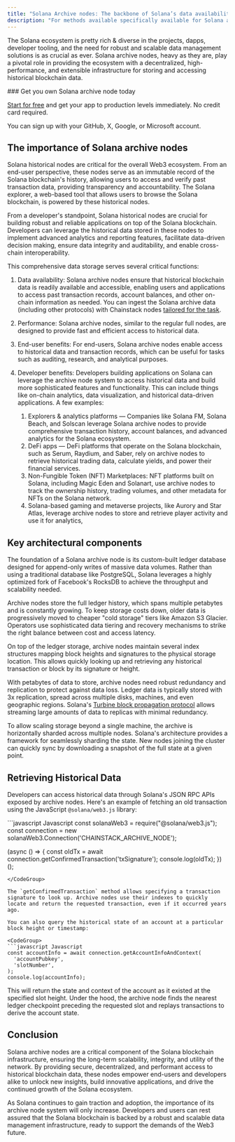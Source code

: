 ```yaml
---
title: "Solana Archive nodes: The backbone of Solana’s data availability and developer tooling"
description: "For methods available specifically available for Solana archive nodes, see [Solana archive methods availability](/docs/limits#solana-archive-methods-availability) ."
---
```


The Solana ecosystem is pretty rich & diverse in the projects, dapps, developer tooling, and the need for robust and scalable data management solutions is as crucial as ever. Solana archive nodes, heavy as they are, play a pivotal role in providing the ecosystem with a decentralized, high-performance, and extensible infrastructure for storing and accessing historical blockchain data.

<Check>
  ### Get you own Solana archive node today

  [Start for free](https://console.chainstack.com/) and get your app to production levels immediately. No credit card required.

  You can sign up with your GitHub, X, Google, or Microsoft account.
</Check>

## The importance of Solana archive nodes

Solana historical nodes are critical for the overall Web3 ecosystem. From an end-user perspective, these nodes serve as an immutable record of the Solana blockchain's history, allowing users to access and verify past transaction data, providing transparency and accountability. The Solana explorer, a web-based tool that allows users to browse the Solana blockchain, is powered by these historical nodes.

From a developer's standpoint, Solana historical nodes are crucial for building robust and reliable applications on top of the Solana blockchain. Developers can leverage the historical data stored in these nodes to implement advanced analytics and reporting features, facilitate data-driven decision making, ensure data integrity and auditability, and enable cross-chain interoperability.

This comprehensive data storage serves several critical functions:

1. Data availability: Solana archive nodes ensure that historical blockchain data is readily available and accessible, enabling users and applications to access past transaction records, account balances, and other on-chain information as needed. You can ingest the Solana archive data (including other protocols) with Chainstack nodes [tailored for the task](https://chainstack.com/raw-web3-data-for-your-warehouse/).

2. Performance: Solana archive nodes, similar to the regular full nodes, are designed to provide fast and efficient access to historical data.

3. End-user benefits: For end-users, Solana archive nodes enable access to historical data and transaction records, which can be useful for tasks such as auditing, research, and analytical purposes.

4. Developer benefits: Developers building applications on Solana can leverage the archive node system to access historical data and build more sophisticated features and functionality. This can include things like on-chain analytics, data visualization, and historical data-driven applications. A few examples:

   1. Explorers & analytics platforms — Companies like Solana FM, Solana Beach, and Solscan leverage Solana archive nodes to provide comprehensive transaction history, account balances, and advanced analytics for the Solana ecosystem.
   2. DeFi apps — DeFi platforms that operate on the Solana blockchain, such as Serum, Raydium, and Saber, rely on archive nodes to retrieve historical trading data, calculate yields, and power their financial services.
   3. Non-Fungible Token (NFT) Marketplaces: NFT platforms built on Solana, including Magic Eden and Solanart, use archive nodes to track the ownership history, trading volumes, and other metadata for NFTs on the Solana network.
   4. Solana-based gaming and metaverse projects, like Aurory and Star Atlas, leverage archive nodes to store and retrieve player activity and use it for analytics,

## Key architectural components

The foundation of a Solana archive node is its custom-built ledger database designed for append-only writes of massive data volumes. Rather than using a traditional database like PostgreSQL, Solana leverages a highly optimized fork of Facebook's RocksDB to achieve the throughput and scalability needed.

Archive nodes store the full ledger history, which spans multiple petabytes and is constantly growing. To keep storage costs down, older data is progressively moved to cheaper "cold storage" tiers like Amazon S3 Glacier. Operators use sophisticated data tiering and recovery mechanisms to strike the right balance between cost and access latency.

On top of the ledger storage, archive nodes maintain several index structures mapping block heights and signatures to the physical storage location. This allows quickly looking up and retrieving any historical transaction or block by its signature or height.

With petabytes of data to store, archive nodes need robust redundancy and replication to protect against data loss. Ledger data is typically stored with 3x replication, spread across multiple disks, machines, and even geographic regions. Solana's [Turbine block propagation protocol](https://docs.solanalabs.com/consensus/turbine-block-propagation) allows streaming large amounts of data to replicas with minimal redundancy.

To allow scaling storage beyond a single machine, the archive is horizontally sharded across multiple nodes. Solana's architecture provides a framework for seamlessly sharding the state. New nodes joining the cluster can quickly sync by downloading a snapshot of the full state at a given point.

## Retrieving Historical Data

Developers can access historical data through Solana's JSON RPC APIs exposed by archive nodes. Here's an example of fetching an old transaction using the JavaScript `@solana/web3.js` library:

<CodeGroup>
  ```javascript Javascript
  const solanaWeb3 = require("@solana/web3.js");
  const connection = new solanaWeb3.Connection('CHAINSTACK_ARCHIVE_NODE');

  (async () => {
    const oldTx = await connection.getConfirmedTransaction('txSignature');
    console.log(oldTx);
  })();
  ```
</CodeGroup>

The `getConfirmedTransaction` method allows specifying a transaction signature to look up. Archive nodes use their indexes to quickly locate and return the requested transaction, even if it occurred years ago.

You can also query the historical state of an account at a particular block height or timestamp:

<CodeGroup>
  ```javascript Javascript
  const accountInfo = await connection.getAccountInfoAndContext(
    'accountPubkey',
    'slotNumber',
  );
  console.log(accountInfo);
  ```
</CodeGroup>

This will return the state and context of the account as it existed at the specified slot height. Under the hood, the archive node finds the nearest ledger checkpoint preceding the requested slot and replays transactions to derive the account state.

## Conclusion

Solana archive nodes are a critical component of the Solana blockchain infrastructure, ensuring the long-term scalability, integrity, and utility of the network. By providing secure, decentralized, and performant access to historical blockchain data, these nodes empower end-users and developers alike to unlock new insights, build innovative applications, and drive the continued growth of the Solana ecosystem.

As Solana continues to gain traction and adoption, the importance of its archive node system will only increase. Developers and users can rest assured that the Solana blockchain is backed by a robust and scalable data management infrastructure, ready to support the demands of the Web3 future.
